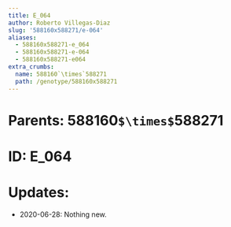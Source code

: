 ```yaml
---
title: E_064
author: Roberto Villegas-Diaz
slug: '588160x588271/e-064'
aliases:
  - 588160x588271-e_064
  - 588160x588271-e-064
  - 588160x588271-e064
extra_crumbs:
  name: 588160`\times`588271
  path: /genotype/588160x588271
---
```


# **Parents**: 588160`$\times$`588271
# **ID**: E_064
# **Updates**: 
 - 2020-06-28: Nothing new.
